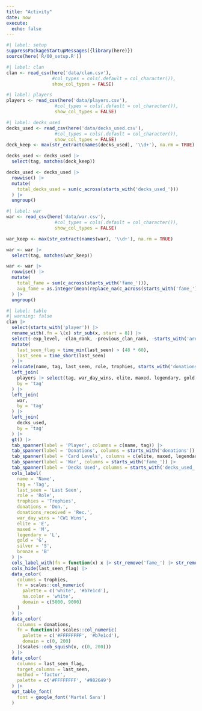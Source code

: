 ```yaml
---
title: "Activity"
date: now
execute: 
  echo: false
---
```


```r
#| label: setup
suppressPackageStartupMessages({library(here)})
source(here('R/00_setup.R'))
```

```r
#| label: clan
clan <- read_csv(here('data/clan.csv'), 
                 #col_types = cols(.default = col_character()),
                 show_col_types = FALSE)
```

```r
#| label: players
players <- read_csv(here('data/players.csv'), 
                  #col_types = cols(.default = col_character()),
                  show_col_types = FALSE)
```

```r
#| label: decks_used
decks_used <- read_csv(here('data/decks_used.csv'), 
                  #col_types = cols(.default = col_character()),
                  show_col_types = FALSE)
deck_keep <- max(str_extract(names(decks_used), '\\d+'), na.rm = TRUE)

decks_used <- decks_used |> 
  select(tag, matches(deck_keep))

decks_used <- decks_used |>
  rowwise() |> 
  mutate(
    total_decks_used = sum(c_across(starts_with('decks_used_')))
  ) |> 
  ungroup()
```

```r
#| label: war
war <- read_csv(here('data/war.csv'), 
                  #col_types = cols(.default = col_character()),
                  show_col_types = FALSE)

war_keep <- max(str_extract(names(war), '\\d+'), na.rm = TRUE)

war <- war |> 
  select(tag, matches(war_keep))

war <- war |>
  rowwise() |> 
  mutate(
    total_fame = sum(c_across(starts_with('fame_'))),
    avg_fame = as.integer(mean(replace_na(c_across(starts_with('fame_'))), 0))
  ) |> 
  ungroup()
```


:::{.column-page}
```r
#| label: table
#| warning: false
clan |> 
  select(starts_with('player')) |>
  rename_with(.fn = \(x) str_sub(x, start = 8)) |> 
  select(-exp_level, -clan_rank, -previous_clan_rank, -starts_with('arena'), -clan_chest_points) |> 
  mutate(
    last_seen_flag = time_min(last_seen) > (48 * 60),
    last_seen = time_short(last_seen)
  ) |> 
  relocate(name, tag, last_seen, role, trophies, starts_with('donations')) |> 
  left_join(
    players |> select(tag, war_day_wins, elite, maxed, legendary, gold, silver, bronze),
    by = 'tag'
  ) |> 
  left_join(
    war, 
    by = 'tag'
  ) |> 
  left_join(
    decks_used, 
    by = 'tag'
  ) |> 
  gt() |> 
  tab_spanner(label = 'Player', columns = c(name, tag)) |> 
  tab_spanner(label = 'Donations', columns = starts_with('donations')) |> 
  tab_spanner(label = 'Card Levels', columns = c(elite, maxed, legendary, gold, silver, bronze)) |> 
  tab_spanner(label = 'War', columns = starts_with('fame_')) |> 
  tab_spanner(label = 'Decks Used', columns = starts_with('decks_used_')) |> 
  cols_label(
    name = 'Name',
    tag = 'Tag',
    last_seen = 'Last Seen',
    role = 'Role',
    trophies = 'Trophies',
    donations = 'Don.',
    donations_received = 'Rec.',
    war_day_wins = 'CW1 Wins',
    elite = 'E',
    maxed = 'M',
    legendary = 'L',
    gold = 'G',
    silver = 'S',
    bronze = 'B'
  ) |> 
  cols_label_with(fn = function(x) x |> str_remove('fame_') |> str_remove('decks_used_')) |> 
  cols_hide(last_seen_flag) |> 
  data_color(
    columns = trophies,
    fn = scales::col_numeric(
      palette = c('white', '#b7e1cd'),
      na.color = 'white',
      domain = c(5000, 9000)
    )
  ) |> 
  data_color(
    columns = donations,
    fn = function(x) scales::col_numeric(
      palette = c('#FFFFFFFF', '#b7e1cd'),
      domain = c(0, 200)
    )(scales::oob_squish(x, c(0, 200)))
  ) |> 
  data_color(
    columns = last_seen_flag,
    target_columns = last_seen,
    method = 'factor',
    palette = c('#FFFFFFFF', '#982649')
  ) |> 
  opt_table_font(
    font = google_font('Martel Sans')
  )

```
:::




